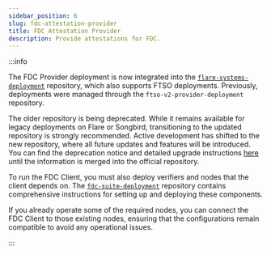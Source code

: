 ```yaml
---
sidebar_position: 6
slug: fdc-attestation-provider
title: FDC Attestation Provider
description: Provide attestations for FDC.
---
```


:::info

The FDC Provider deployment is now integrated into the [`flare-systems-deployment`](https://github.com/flare-foundation/flare-systems-deployment) repository, which also supports FTSO deployments. Previously, deployments were managed through the `ftso-v2-provider-deployment` repository.

The older repository is being deprecated. While it remains available for legacy deployments on Flare or Songbird, transitioning to the updated repository is strongly recommended. Active development has shifted to the new repository, where all future updates and features will be introduced. You can find the deprecation notice and detailed upgrade instructions [here](https://github.com/flare-foundation/ftso-v2-provider-deployment/tree/0.3.1-deprecation.2) until the information is merged into the official repository.

To run the FDC Client, you must also deploy verifiers and nodes that the client depends on. The [`fdc-suite-deployment`](https://github.com/flare-foundation/fdc-suite-deployment) repository contains comprehensive instructions for setting up and deploying these components.

If you already operate some of the required nodes, you can connect the FDC Client to those existing nodes, ensuring that the configurations remain compatible to avoid any operational issues.

:::
